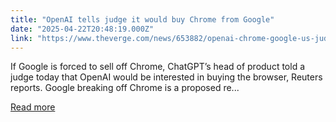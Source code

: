 ```yaml
---
title: "OpenAI tells judge it would buy Chrome from Google"
date: "2025-04-22T20:48:19.000Z"
link: "https://www.theverge.com/news/653882/openai-chrome-google-us-judge"
---
```


If Google is forced to sell off Chrome, ChatGPT’s head of product told a judge today that OpenAI would be interested in buying the browser, Reuters reports.
Google breaking off Chrome is a proposed re...

[Read more](https://www.theverge.com/news/653882/openai-chrome-google-us-judge)
